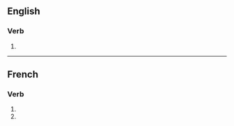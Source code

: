 {{also|internationalisés}}
==English==

===Verb===
{{head|en|verb form}}

# {{en-third-person singular of|internationalise}}

----

==French==

===Verb===
{{fr-verb-form}}

# {{inflection of|internationaliser||2|s|pres|indc|lang=fr}}
# {{inflection of|internationaliser||2|s|pres|subj|lang=fr}}